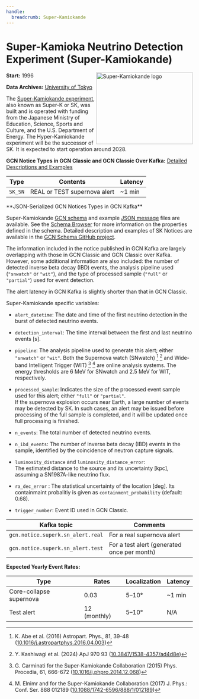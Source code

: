```yaml
---
handle:
  breadcrumb: Super-Kamiokande
---
```




# Super-Kamioka Neutrino Detection Experiment (Super-Kamiokande)

<img
  src={logo}
  align="right"
  width="261"
  height="193"
  alt="Super-Kamiokande logo"
  className="grid-col-6 mobile-lg:grid-col-4 tablet:grid-col-2 desktop:grid-col-3 height-auto"
/>

**Start:** 1996

**Data Archives:**
[University of Tokyo](https://www-sk.icrr.u-tokyo.ac.jp/en/sk/for-reseacher/)

The [Super-Kamiokande experiment](https://www-sk.icrr.u-tokyo.ac.jp/en/sk/), also known as Super-K or SK, was built and is operated with funding from the Japanese Ministry of Education, Science, Sports and Culture, and the U.S. Department of Energy.
The Hyper-Kamiokande experiment will be the successor of SK. It is expected to start operation around 2028.

**GCN Notice Types in GCN Classic and GCN Classic Over Kafka:**
[Detailed Descriptions and Examples](https://gcn.gsfc.nasa.gov/sk_sn.html)

| Type    | Contents                     | Latency |
| ------- | ---------------------------- | ------- |
| `SK_SN` | REAL or TEST supernova alert | ~1 min  |

<WithFeature SK_JSON>
**JSON-Serialized GCN Notices Types in GCN Kafka**

Super-Kamiokande [GCN schema](/schema/stable/gcn/notices/superk/sn_alert.schema.json) and example [JSON message](/schema/stable/gcn/notices/superk/sn_alert.real.example.json) files are available. See the [Schema Browser](/docs/schema/stable/gcn/notices/superk/sn_alert.schema.json) for more information on the properties defined in the schema. Detailed description and examples of SK Notices are available in the [GCN Schema GitHub project](https://github.com/nasa-gcn/gcn-schema/tree/main/gcn/notices/superk).

The information included in the notice published in GCN Kafka are largely overlapping with those in GCN Classic and GCN Classic over Kafka. However, some additional information are also included: the number of detected inverse beta decay (IBD) events, the analysis pipeline used (`"snwatch"` or `"wit"`), and the type of processed sample (`"full"` or `"partial"`) used for event detection.

The alert latency in GCN Kafka is slightly shorter than that in GCN Classic.

Super-Kamiokande specific variables:

- `alert_datetime`: The date and time of the first neutrino detection in the burst of detected neutrino events.

- `detection_interval`: The time interval between the first and last neutrino events [s].

- `pipeline`: The analysis pipeline used to generate this alert; either `"snwatch"` or `"wit"`. Both the Supernova watch (SNwatch) [^1] [^2] and Wide-band Intelligent Trigger (WIT) [^3] [^4] are online analysis systems. The energy thresholds are 6 MeV for SNwatch and 2.5 MeV for WIT, respectively.

- `processed_sample`: Indicates the size of the processed event sample used for this alert; either `"full"` or `"partial"`.  
  If the supernova explosion occurs near Earth, a large number of events may be detected by SK. In such cases, an alert may be issued before processing of the full sample is completed, and it will be updated once full processing is finished.

- `n_events`: The total number of detected neutrino events.

- `n_ibd_events`: The number of inverse beta decay (IBD) events in the sample, identified by the coincidence of neutron capture signals.

- `luminosity_distance` and `luminosity_distance_error`:  
  The estimated distance to the source and its uncertainty [kpc], assuming a SN1987A-like neutrino flux.

- `ra_dec_error` : The statistical uncertainty of the location [deg]. Its containmaint probalitiy is given as `containment_probability` (default: 0.68).

- `trigger_number`: Event ID used in GCN Classic.

<div className="overflow-table">

| Kafka topic                       | Comments                                    |
| --------------------------------- | ------------------------------------------- |
| `gcn.notice.superk.sn_alert.real` | For a real supernova alert                  |
| `gcn.notice.superk.sn_alert.test` | For a test alert (generated once per month) |

 </div>

**Expected Yearly Event Rates:**

<div className="overflow-table">

| Type                    | Rates        | Localization | Latency |
| ----------------------- | ------------ | ------------ | ------- |
| Core-collapse supernova | 0.03         | 5–10°        | ~1 min  |
| Test alert              | 12 (monthly) | 5–10°        | N/A     |

</div>

[^1]: K. Abe et al. (2016) Astropart. Phys., 81, 39-48 ([10.1016/j.astropartphys.2016.04.003](https://doi.org/10.1016/j.astropartphys.2016.04.003))

[^2]: Y. Kashiwagi et al. (2024) ApJ 970 93 ([10.3847/1538-4357/ad4d8e](http://dx.doi.org/10.3847/1538-4357/ad4d8e))

[^3]: G. Carminati for the Super-Kamiokande Collaboration (2015) Phys. Procedia, 61, 666-672 ([10.1016/j.phpro.2014.12.068](https://doi.org/10.1016/j.phpro.2014.12.068))

[^4]: M. Elnimr and for the Super-Kamiokande Collaboration (2017) J. Phys.: Conf. Ser. 888 012189 ([10.1088/1742-6596/888/1/012189](https://dx.doi.org/10.1088/1742-6596/888/1/012189))

</WithFeature>
